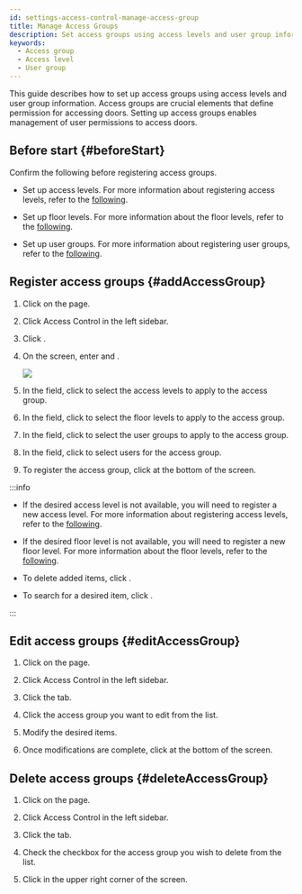 ```yaml
---
id: settings-access-control-manage-access-group
title: Manage Access Groups
description: Set access groups using access levels and user group information.
keywords:
  - Access group
  - Access level
  - User group
---
```


This guide describes how to set up access groups using access levels and user group information. Access groups are crucial elements that define permission for accessing doors. Setting up access groups enables management of user permissions to access doors.

## Before start {#beforeStart}

Confirm the following before registering access groups.

* Set up access levels. For more information about registering access levels, refer to the [following](settings-access-control-manage-access-level).

* Set up floor levels. For more information about the floor levels, refer to the [following](settings-access-control-manage-floor-level).

* Set up user groups. For more information about registering user groups, refer to the [following](user-group-manage).

## Register access groups {#addAccessGroup}

1. Click <Cmd sid='shell.header.setting' /> on the <Cmd sid='shell.header.launcher' /> page.

2. Click <Cmd>Access Control</Cmd> in the left sidebar.

3. Click <Cmd sid='button.func.addAccessGroup' product='2' />.

4. On the <Cmd sid='accessGroup.addNewAccessGroup' product='2' /> screen, enter <Cmd sid='common.name' product='2' /> and <Cmd sid='common.description' product='2' />.

   <Image src='/img/biostarx-settings-add-access-group.png' />

5. In the <Cmd sid='common.accessLevel' product='2' /> field, click <Cmd sid='button.addplus' product='2' /> to select the access levels to apply to the access group.

6. In the <Cmd sid='ag.floorLevel.title' product='2' /> field, click <Cmd sid='button.addplus' product='2' /> to select the floor levels to apply to the access group.

7. In the <Cmd sid='accessGroup.userGroup' product='2' /> field, click <Cmd sid='button.addplus' product='2' /> to select the user groups to apply to the access group.

8. In the <Cmd sid='common.user' product='2' /> field, click <Cmd sid='button.addplus' product='2' /> to select users for the access group.

9. To register the access group, click <Cmd sid='button.apply' product='2' /> at the bottom of the screen.

:::info

* If the desired access level is not available, you will need to register a new access level. For more information about registering access levels, refer to the [following](settings-access-control-manage-access-level).

* If the desired floor level is not available, you will need to register a new floor level. For more information about the floor levels, refer to the [following](settings-access-control-manage-floor-level).

* To delete added items, click <IcTrash2 />.

* To search for a desired item, click <IcSearch />.

:::

## Edit access groups {#editAccessGroup}

1. Click <Cmd sid='shell.header.setting' /> on the <Cmd sid='shell.header.launcher' /> page.

2. Click <Cmd>Access Control</Cmd> in the left sidebar.

3. Click the <Cmd sid='access_control.tab.access_group' product='2' /> tab.

4. Click the access group you want to edit from the list.

5. Modify the desired items.

6. Once modifications are complete, click <Cmd sid='button.apply' product='2' /> at the bottom of the screen.

## Delete access groups {#deleteAccessGroup}

1. Click <Cmd sid='shell.header.setting' /> on the <Cmd sid='shell.header.launcher' /> page.

2. Click <Cmd>Access Control</Cmd> in the left sidebar.

3. Click the <Cmd sid='access_control.tab.access_group' product='2' /> tab.

4. Check the checkbox for the access group you wish to delete from the list.

5. Click <Cmd sid='button.deleteAccessGroup' product='2' /> in the upper right corner of the screen.
